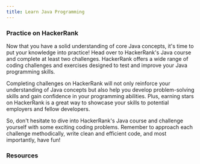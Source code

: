 ```yaml
---
title: Learn Java Programming
---
```





### Practice on HackerRank

Now that you have a solid understanding of core Java concepts, it's time to put your knowledge into practice! Head over to HackerRank's Java course and complete at least two challenges. HackerRank offers a wide range of coding challenges and exercises designed to test and improve your Java programming skills.

Completing challenges on HackerRank will not only reinforce your understanding of Java concepts but also help you develop problem-solving skills and gain confidence in your programming abilities. Plus, earning stars on HackerRank is a great way to showcase your skills to potential employers and fellow developers.

So, don't hesitate to dive into HackerRank's Java course and challenge yourself with some exciting coding problems. Remember to approach each challenge methodically, write clean and efficient code, and most importantly, have fun!

### Resources

<Cards>
    <Card  title="HackerRank Course" target="_blank" href="https://www.hackerrank.com/domains/java"  />
    <Card  title="Common Errors" target={"_blank"} href="https://cs-people.bu.edu/dgs/courses/cs460/problem_sets/common_errors.shtml"/>
    <Card  title="Custom Challanges" target={"_blank"} href="https://classroom.github.com/assignment-invitations/c9eaf8ef15e3384d976e063c47377a34"/>
</Cards>

